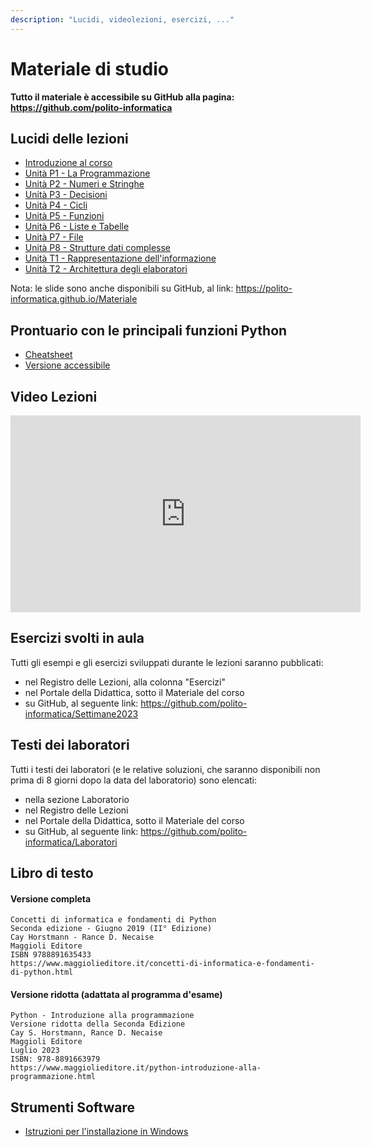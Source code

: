 ```yaml
---
description: "Lucidi, videolezioni, esercizi, ..."
---
```


# Materiale di studio

**Tutto il materiale è accessibile su GitHub alla pagina: https://github.com/polito-informatica**

## Lucidi delle lezioni

- [Introduzione al corso](https://polito-informatica.github.io/Materiale/Unita'%200%20-%20Introduzione%20al%20corso%20(Corno).pdf)
- [Unità P1 - La Programmazione](https://polito-informatica.github.io/Materiale/P1-La_Programmazione.pdf)
- [Unità P2 - Numeri e Stringhe](https://polito-informatica.github.io/Materiale/P2-Numeri_e_stringhe.pdf)
- [Unità P3 - Decisioni](https://polito-informatica.github.io/Materiale/P3-Decisioni.pdf)
- [Unità P4 - Cicli](https://polito-informatica.github.io/Materiale/P4-Cicli.pdf)
- [Unità P5 - Funzioni](https://polito-informatica.github.io/Materiale/P5-Funzioni.pdf)
- [Unità P6 - Liste e Tabelle](https://polito-informatica.github.io/Materiale/P6-Liste_e_Tabelle.pdf)
- [Unità P7 - File](https://polito-informatica.github.io/Materiale/P7-File_e_Eccezioni.pdf)
- [Unità P8 - Strutture dati complesse](https://polito-informatica.github.io/Materiale/P8-Strutture_dati_complesse.pdf)
- [Unità T1 - Rappresentazione dell'informazione](https://polito-informatica.github.io/Materiale/T1-Rappresentazione_dati.pdf)
- [Unità T2 - Architettura degli elaboratori](https://polito-informatica.github.io/Materiale/T2-Architettura.pdf)

Nota: le slide sono anche disponibili su GitHub, al link: https://polito-informatica.github.io/Materiale

## Prontuario con le principali funzioni Python

- [Cheatsheet](https://polito-informatica.github.io/Materiale/CheatSheet/Python_Cheat_Sheet-3.2.pdf)
- [Versione accessibile](https://polito-informatica.github.io/Materiale/CheatSheet/Python_Cheat_Sheet-Accessibile-v3.2.pdf)


## Video Lezioni

<iframe src="https://www.youtube.com/embed/videoseries?list=PLqRTLlwsxDL_RNaOl9PPAVavu8p6j4iQZ" allowFullScreen="allowFullScreen" allow="accelerometer; autoplay; clipboard-write; encrypted-media; gyroscope; picture-in-picture" width="560" height="315" frameBorder="0"></iframe>

## Esercizi svolti in aula

Tutti gli esempi e gli esercizi sviluppati durante le lezioni saranno pubblicati:

-    nel Registro delle Lezioni, alla colonna "Esercizi"
-    nel Portale della Didattica, sotto il Materiale del corso
-    su GitHub, al seguente link: https://github.com/polito-informatica/Settimane2023


## Testi dei laboratori

Tutti i testi dei laboratori (e le relative soluzioni, che saranno disponibili non prima di 8 giorni dopo la data del laboratorio) sono elencati:

-    nella sezione Laboratorio
-    nel Registro delle Lezioni
-    nel Portale della Didattica, sotto il Materiale del corso
-    su GitHub, al seguente link: https://github.com/polito-informatica/Laboratori


## Libro di testo

#### Versione completa

```
Concetti di informatica e fondamenti di Python
Seconda edizione - Giugno 2019 (II° Edizione)
Cay Horstmann - Rance D. Necaise
Maggioli Editore
ISBN 9788891635433
https://www.maggiolieditore.it/concetti-di-informatica-e-fondamenti-di-python.html 
```

#### Versione ridotta (adattata al programma d'esame)

```
Python - Introduzione alla programmazione
Versione ridotta della Seconda Edizione
Cay S. Horstmann, Rance D. Necaise
Maggioli Editore
Luglio 2023
ISBN: 978-8891663979 
https://www.maggiolieditore.it/python-introduzione-alla-programmazione.html 
```

## Strumenti Software


-    [Istruzioni per l'installazione in Windows](https://polito-informatica.github.io/Materiale/Istruzioni/istruzioni%20installazione%20ITA-Win%202023-24.pdf)
